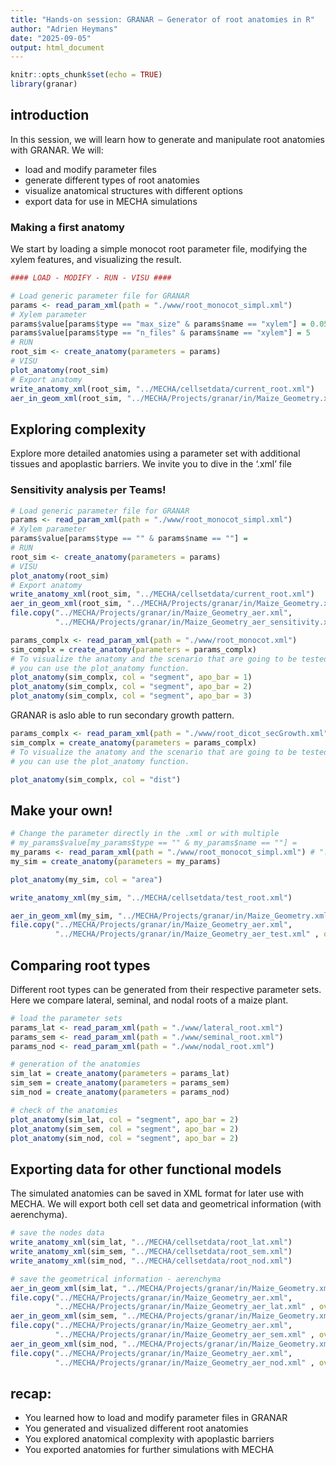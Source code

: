 ```yaml
---
title: "Hands-on session: GRANAR – Generator of root anatomies in R"
author: "Adrien Heymans"
date: "2025-09-05"
output: html_document
---
```


```r
knitr::opts_chunk$set(echo = TRUE)
library(granar)
```

## introduction

In this session, we will learn how to generate and manipulate root anatomies with GRANAR.
We will:

- load and modify parameter files
- generate different types of root anatomies
- visualize anatomical structures with different options
- export data for use in MECHA simulations

### Making a first anatomy

We start by loading a simple monocot root parameter file, modifying the xylem features, and visualizing the result.

```r
#### LOAD - MODIFY - RUN - VISU #### 

# Load generic parameter file for GRANAR
params <- read_param_xml(path = "./www/root_monocot_simpl.xml")
# Xylem parameter
params$value[params$type == "max_size" & params$name == "xylem"] = 0.05
params$value[params$type == "n_files" & params$name == "xylem"] = 5
# RUN
root_sim <- create_anatomy(parameters = params)
# VISU
plot_anatomy(root_sim)
# Export anatomy
write_anatomy_xml(root_sim, "../MECHA/cellsetdata/current_root.xml")
aer_in_geom_xml(root_sim, "../MECHA/Projects/granar/in/Maize_Geometry.xml")
```

## Exploring complexity

Explore more detailed anatomies using a parameter set with additional tissues and apoplastic barriers.
We invite you to dive in the '.xml' file

### Sensitivity analysis per Teams!

```r

# Load generic parameter file for GRANAR
params <- read_param_xml(path = "./www/root_monocot_simpl.xml")
# Xylem parameter
params$value[params$type == "" & params$name == ""] = 
# RUN
root_sim <- create_anatomy(parameters = params)
# VISU
plot_anatomy(root_sim)
# Export anatomy
write_anatomy_xml(root_sim, "../MECHA/cellsetdata/current_root.xml")
aer_in_geom_xml(root_sim, "../MECHA/Projects/granar/in/Maize_Geometry.xml")
file.copy("../MECHA/Projects/granar/in/Maize_Geometry_aer.xml",
          "../MECHA/Projects/granar/in/Maize_Geometry_aer_sensitivity.xml" , overwrite = T)

```

```r
params_complx <- read_param_xml(path = "./www/root_monocot.xml")
sim_complx = create_anatomy(parameters = params_complx)
# To visualize the anatomy and the scenario that are going to be tested.
# you can use the plot_anatomy function.
plot_anatomy(sim_complx, col = "segment", apo_bar = 1)
plot_anatomy(sim_complx, col = "segment", apo_bar = 2)
plot_anatomy(sim_complx, col = "segment", apo_bar = 3)
```

GRANAR is aslo able to run secondary growth pattern. 

```r
params_complx <- read_param_xml(path = "./www/root_dicot_secGrowth.xml")
sim_complx = create_anatomy(parameters = params_complx)
# To visualize the anatomy and the scenario that are going to be tested.
# you can use the plot_anatomy function.

plot_anatomy(sim_complx, col = "dist")

```


## Make your own!

```r
# Change the parameter directly in the .xml or with multiple 
# my_params$value[my_params$type == "" & my_params$name == ""] = 
my_params <- read_param_xml(path = "./www/root_monocot_simpl.xml") # "./www/my_root.xml"
my_sim = create_anatomy(parameters = my_params)

plot_anatomy(my_sim, col = "area")

write_anatomy_xml(my_sim, "../MECHA/cellsetdata/test_root.xml")

aer_in_geom_xml(my_sim, "../MECHA/Projects/granar/in/Maize_Geometry.xml")
file.copy("../MECHA/Projects/granar/in/Maize_Geometry_aer.xml",
          "../MECHA/Projects/granar/in/Maize_Geometry_aer_test.xml" , overwrite = T)

```



## Comparing root types

Different root types can be generated from their respective parameter sets. Here we compare lateral, seminal, and nodal roots of a maize plant.

```r
# load the parameter sets
params_lat <- read_param_xml(path = "./www/lateral_root.xml")
params_sem <- read_param_xml(path = "./www/seminal_root.xml")
params_nod <- read_param_xml(path = "./www/nodal_root.xml")

# generation of the anatomies
sim_lat = create_anatomy(parameters = params_lat)
sim_sem = create_anatomy(parameters = params_sem)
sim_nod = create_anatomy(parameters = params_nod)

# check of the anatomies
plot_anatomy(sim_lat, col = "segment", apo_bar = 2)
plot_anatomy(sim_sem, col = "segment", apo_bar = 2)
plot_anatomy(sim_nod, col = "segment", apo_bar = 2)


```


## Exporting data for other functional models

The simulated anatomies can be saved in XML format for later use with MECHA.
We will export both cell set data and geometrical information (with aerenchyma).

```r
# save the nodes data 
write_anatomy_xml(sim_lat, "../MECHA/cellsetdata/root_lat.xml")
write_anatomy_xml(sim_sem, "../MECHA/cellsetdata/root_sem.xml")
write_anatomy_xml(sim_nod, "../MECHA/cellsetdata/root_nod.xml")

# save the geometrical information - aerenchyma
aer_in_geom_xml(sim_lat, "../MECHA/Projects/granar/in/Maize_Geometry.xml")
file.copy("../MECHA/Projects/granar/in/Maize_Geometry_aer.xml",
          "../MECHA/Projects/granar/in/Maize_Geometry_aer_lat.xml" , overwrite = T)
aer_in_geom_xml(sim_sem, "../MECHA/Projects/granar/in/Maize_Geometry.xml")
file.copy("../MECHA/Projects/granar/in/Maize_Geometry_aer.xml",
          "../MECHA/Projects/granar/in/Maize_Geometry_aer_sem.xml" , overwrite = T)
aer_in_geom_xml(sim_nod, "../MECHA/Projects/granar/in/Maize_Geometry.xml")
file.copy("../MECHA/Projects/granar/in/Maize_Geometry_aer.xml",
          "../MECHA/Projects/granar/in/Maize_Geometry_aer_nod.xml" , overwrite = T)
```



## recap:

- You learned how to load and modify parameter files in GRANAR
- You generated and visualized different root anatomies
- You explored anatomical complexity with apoplastic barriers
- You exported anatomies for further simulations with MECHA

